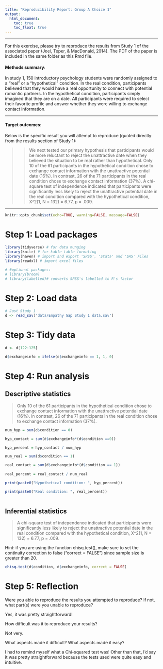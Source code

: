 ```yaml
---
title: "Reproducibility Report: Group A Choice 1"
output:
  html_document:
    toc: true
    toc_float: true
---
```


-------

For this exercise, please try to reproduce the results from Study 1 of the associated paper (Joel, Teper, & MacDonald, 2014). The PDF of the paper is included in the same folder as this Rmd file. 

#### Methods summary: 

In study 1, 150 introductory psychology students were randomly assigned to a "real" or a "hypothetical" condition. In the real condition, participants believed that they would have a real opportunity to connect with potential romantic partners. In the hypothetical condition, participants simply imagined that they are on a date. All participants were required to select their favorite profile and answer whether they were willing to exchange contact information. 

------

#### Target outcomes: 

Below is the specific result you will attempt to reproduce (quoted directly from the results section of Study 1):

>> We next tested our primary hypothesis that participants would be more reluctant to reject the unattractive date when they believed the situation to be real rather than hypothetical. Only 10 of the 61 participants in the hypothetical condition chose to exchange contact information with the unattractive potential date (16%). In contrast, 26 of the 71 participants in the real condition chose to exchange contact information (37%). A chi-square test of independence indicated that participants were significantly less likely to reject the unattractive potential date in the real condition compared with the hypothetical condition, X^2(1, N = 132) = 6.77, p = .009.

------

```r
knitr::opts_chunk$set(echo=TRUE, warning=FALSE, message=FALSE)
```

# Step 1: Load packages

```r
library(tidyverse) # for data munging
library(knitr) # for kable table formating
library(haven) # import and export 'SPSS', 'Stata' and 'SAS' Files
library(readxl) # import excel files

# #optional packages:
# library(broom)
# library(labelled)# converts SPSS's labelled to R's factor 
```

# Step 2: Load data

```r
# Just Study 1
d <- read_sav('data/Empathy Gap Study 1 data.sav')
```

# Step 3: Tidy data

```r
d <- d[122:125]

d$exchangeinfo = ifelse(d$exchangeinfo == 1, 1, 0)
```

# Step 4: Run analysis

## Descriptive statistics

> Only 10 of the 61 participants in the hypothetical condition chose to exchange contact information with the unattractive potential date (16%). In contrast, 26 of the 71 participants in the real condition chose to exchange contact information (37%).

```r

num_hyp = sum(d$condition == 0)

hyp_contact = sum(d$exchangeinfo*(d$condition ==0))

hyp_percent = hyp_contact / num_hyp

num_real = sum(d$condition == 1)

real_contact = sum(d$exchangeinfo*(d$condition == 1))
  
real_percent = real_contact / num_real

print(paste0("Hypothetical condition: ", hyp_percent))

print(paste0("Real condition: ", real_percent))
  
```

## Inferential statistics

> A chi-square test of independence indicated that participants were significantly less likely to reject the unattractive potential date in the real condition compared with the hypothetical condition, X^2(1, N = 132) = 6.77, p = .009.

Hint: if you are using the function chisq.test(), make sure to set the continuity correction to false ("correct = FALSE") since sample size is greater than 20. 

```r

chisq.test(d$condition, d$exchangeinfo, correct = FALSE)

```

# Step 5: Reflection

Were you able to reproduce the results you attempted to reproduce? If not, what part(s) were you unable to reproduce?

Yes, it was pretty straightforward!

How difficult was it to reproduce your results? 

Not very. 

What aspects made it difficult? What aspects made it easy?

I had to remind myself what a Chi-squared test was! Other than that, I'd say it was pretty straightforward because the tests used were quite easy and intuitive.


